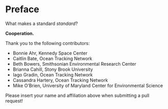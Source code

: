 # Preface {.unnumbered}

What makes a standard *standard*?

**Cooperation.**

Thank you to the following contributors:

 - Bonnie Ahr, Kennedy Space Center
 - Caitlin Bate, Ocean Tracking Network
 - Beth Bowers, Smithsonian Environmental Research Center
 - Brianna Cahill, Stony Brook University
 - Iago Gradin, Ocean Tracking Network
 - Cassandra Hartery, Ocean Tracking Network
 - Mike O'Brien, University of Maryland Center for Environmental Science


::: {.callout-note}
Please insert your name and affiliation above when submitting a pull request!
:::
